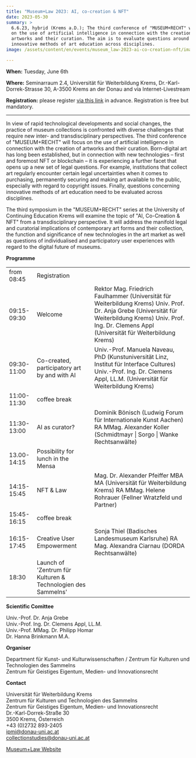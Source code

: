 ```yaml
---
title: "Museum+Law 2023: AI, co-creation & NFT"
date: 2023-05-30
summary: >
  6.6.23, hybrid (Krems a.D.); The third conference of "MUSEUM+RECHT" will focus
  on the use of artificial intelligence in connection with the creation of
  artworks and their curation. The aim is to evaluate questions around
  innovative methods of art education across disciplines.
image: /assets/content/en/events/museum_law-2023-ai-co-creation-nft/image.png

---
```


**When:** Tuesday, June 6th

**Where:** Seminarraum 2.4, Universität für Weiterbildung Krems, Dr.-Karl-Dorrek-Strasse 30, A-3500 Krems an der Donau and via Internet-Livestream

**Registration:** please register [via this link](https://www.donau-uni.ac.at/de/universitaet/fakultaeten/wirtschaft-globalisierung/departments/rechtswissenschaften-internationale-beziehungen/geistiges-eigentum/news-veranstaltungen/veranstaltungen/2023/museum-und-recht-2023.html) in advance. Registration is free but mandatory.

***

In view of rapid technological developments and social changes, the practice of museum collections is confronted with diverse challenges that require new inter- and transdisciplinary perspectives. The third conference of "MUSEUM+RECHT" will focus on the use of artificial intelligence in connection with the creation of artworks and their curation. Born-digital art has long been established, but in connection with new technologies – first and foremost NFT or blockchain – it is experiencing a further facet that opens up a new set of legal questions. For example, institutions that collect art regularly encounter certain legal uncertainties when it comes to purchasing, permanently securing and making art available to the public, especially with regard to copyright issues. Finally, questions concerning innovative methods of art education need to be evaluated across disciplines.

The third symposium in the "MUSEUM+RECHT" series at the University of Continuing Education Krems will examine the topic of "AI, Co-Creation & NFT" from a transdisciplinary perspective. It will address the manifold legal and curatorial implications of contemporary art forms and their collection, the function and significance of new technologies in the art market as well as questions of individualised and participatory user experiences with regard to the digital future of museums.

**Programme**

|             |                                                              |                                                                                                                                                                                                                 |
| ----------- | ------------------------------------------------------------ | --------------------------------------------------------------------------------------------------------------------------------------------------------------------------------------------------------------- |
| from 08:45  | Registration                                                 |                                                                                                                                                                                                                 |
| 09:15-09:30 | Welcome                                                      | Rektor Mag. Friedrich Faulhammer (Universität für Weiterbildung Krems) Univ. Prof. Dr. Anja Grebe (Universität für Weiterbildung Krems) Univ. Prof. Ing. Dr. Clemens Appl (Universität für Weiterbildung Krems) |
| 09:30-11:00 | Co-created, participatory art by and with AI                 | Univ.-Prof. Manuela Naveau, PhD (Kunstuniversität Linz, Institut für Interface Cultures) Univ.-Prof. Ing. Dr. Clemens Appl, LL.M. (Universität für Weiterbildung Krems)                                         |
| 11:00-11:30 | coffee break                                                 |                                                                                                                                                                                                                 |
| 11:30-13:00 | AI as curator?                                               | Dominik Bönisch (Ludwig Forum für Internationale Kunst Aachen) RA MMag. Alexander Koller (Schmidtmayr \| Sorgo \| Wanke Rechtsanwälte)                                                                          |
| 13.00-14:15 | Possibility for lunch in the Mensa                           |                                                                                                                                                                                                                 |
| 14:15-15:45 | NFT & Law                                                    | Mag. Dr. Alexander Pfeiffer MBA MA (Universität für Weiterbildung Krems) RA MMag. Helene Rohrauer (Fellner Wratzfeld und Partner)                                                                               |
| 15:45-16:15 | coffee break                                                 |                                                                                                                                                                                                                 |
| 16:15-17:45 | Creative User Empowerment                                    | Sonja Thiel (Badisches Landesmuseum Karlsruhe) RA Mag. Alexandra Ciarnau (DORDA Rechtsanwälte)                                                                                                                  |
| 18:30       | Launch of 'Zentrum für Kulturen & Technologien des Sammelns' |                                                                                                                                                                                                                 |

**Scientific Comittee**

Univ.-Prof. Dr. Anja Grebe\
Univ.-Prof. Ing. Dr. Clemens Appl, LL.M.\
Univ.-Prof. MMag. Dr. Philipp Homar\
Dr. Hanna Brinkmann M.A.

**Organiser**

Department für Kunst- und Kulturwissenschaften / Zentrum für Kulturen und Technologien des Sammelns\
Zentrum für Geistiges Eigentum, Medien- und Innovationsrecht

**Contact**

Universität für Weiterbildung Krems\
Zentrum für Kulturen und Technologien des Sammelns\
Zentrum für Geistiges Eigentum, Medien- und Innovationsrecht\
Dr.-Karl-Dorrek-Straße 30\
3500 Krems, Österreich\
+43 (0)2732 893-2405\
[ipmi@donau-uni.ac.at](mailto:ipmi@donau-uni.ac.at)\
[collectionstudies@donau-uni.ac.at](mailto:collectionstudies@donau-uni.ac.at)

[Museum+Law Website](https://www.donau-uni.ac.at/de/universitaet/fakultaeten/wirtschaft-globalisierung/departments/rechtswissenschaften-internationale-beziehungen/geistiges-eigentum/news-veranstaltungen/veranstaltungen/2023/museum-und-recht-2023.html)
